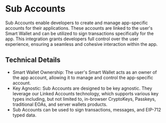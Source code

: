 # Sub Accounts

Sub Accounts enable developers to create and manage app-specific accounts for their applications. These accounts are linked to the user's Smart Wallet and can be utilized to sign transactions specifically for the app. This integration grants developers full control over the user experience, ensuring a seamless and cohesive interaction within the app.

## Technical Details

- Smart Wallet Ownership: The user's Smart Wallet acts as an owner of the app account, allowing it to manage and control the app-specific account.
- Key Agnostic: Sub Accounts are designed to be key agnostic. They leverage our Linked Accounts technology, which supports various key types including, but not limited to, in-browser CryptoKeys, Passkeys, traditional EOAs, and server wallets products.
- Sub Accounts can be used to sign transactions, messages, and EIP-712 typed data.
